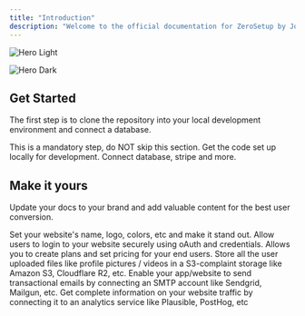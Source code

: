 ```yaml
---
title: "Introduction"
description: "Welcome to the official documentation for ZeroSetup by JoblessCEO."
---
```


<img
  className="block dark:hidden"
  src="/images/hero-light.png"
  alt="Hero Light"
/>

<img
  className="hidden dark:block"
  src="/zerosetup-banner.png"
  alt="Hero Dark"
  title="ZeroSetup"
/>

## Get Started

The first step is to clone the repository into your local development environment and connect a database.

<Note>
  This is a mandatory step, do NOT skip this section.
</Note>

<CardGroup cols="2">
  <Card title="Clone from Github" icon="clone" href="https://mintlify.com/docs/quickstart">
    Get the code set up locally for development.
  </Card>
  <Card title="Setup Environment Variables" icon="database" href="https://mintlify.com/docs/development">
    Connect database, stripe and more.
  </Card>
</CardGroup>

## Make it yours

Update your docs to your brand and add valuable content for the best user conversion.

<CardGroup cols={3}>
  <Card title="Customize Style" icon="palette" href="https://mintlify.com/docs/settings/global">
    Set your website's name, logo, colors, etc and make it stand out.
  </Card>
  <Card title="Add Authentication" icon="key" href="https://mintlify.com/docs/api-playground/openapi">
    Allow users to login to your website securely using oAuth and credentials.
  </Card>
  <Card title="Create Pricing" icon="dollar-sign" href="https://mintlify.com/docs/content/components/accordions">
    Allows you to create plans and set pricing for your end users.
  </Card>
  <Card title="Connect Storage" icon="box" href="https://mintlify.com/customers">
    Store all the user uploaded files like profile pictures / videos in a S3-complaint storage like Amazon S3, Cloudflare R2, etc.
  </Card>
  <Card title="Connect Email" icon="envelope-open">
    Enable your app/website to send transactional emails by connecting an SMTP account like Sendgrid, Mailgun, etc.
  </Card>
  <Card title="Connect Analytics" icon="chart-line">
    Get complete information on your website traffic by connecting it to an analytics service like Plausible, PostHog, etc
  </Card>
</CardGroup>